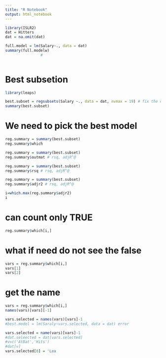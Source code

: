 ```yaml
---
title: "R Notebook"
output: html_notebook
---
```




```r
library(ISLR2)
dat = Hitters
dat = na.omit(dat)
```

```r
full.model = lm(Salary~., data = dat)
summary(full.modelw)
                # 
                
```
# Best subsetion
```r
library(leaps)
```

```r
best.subset = regsubsets(Salary ~., data = dat, nvmax = 19) # fix the one show only 8 => 19
summary(best.subset)
```

# We need to pick the best model
```r
reg.summary = summary(best.subset)
reg.summary$which
```


```r
reg.summary = summary(best.subset)
reg.summary$outmat # rsq, adjR^@
``````
```r
reg.summary = summary(best.subset)
reg.summary$rsq # rsq, adjR^@
```
```r
reg.summary = summary(best.subset)
reg.summary$adjr2 # rsq, adjR^@
```

```r
i=which.max(reg.summary$adjr2)
i
```
# can count only TRUE
```r
reg.summary$which[i,]
```

# what if need do not see the false
```r
vars = reg.summary$which[i,]
vars[1]
vars[2]
```
# get the name 
```r
vars = reg.summary$which[i,]
names(vars)[vars][-1]
```
```r
vars.selected = names(vars)[vars]-1
#best.model = lm(Saraly~vars.selected, data = dat) error

```

```r
vars.selected = name(vars)[vars]-1
#dat.seleected = dat[vars.selected]
#v=c('AtBat','Hits')
#dat[v]
vars.selected[8] = 'Lea
```
















